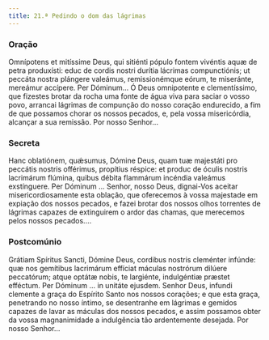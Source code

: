 ```yaml
---
title: 21.ª Pedindo o dom das lágrimas
---
```


### Oração

<div class="side-by-side not-content">
  <span>
    Omnípotens et mitíssime Deus, qui sitiénti pópulo fontem vivéntis aquæ de petra produxísti: educ
    de cordis nostri durítia lácrimas compunctiónis; ut peccáta nostra plángere valeámus,
    remissionémque eórum, te miseránte, mereámur accípere. Per Dóminum...
  </span>
  <span>
    Ó Deus omnipotente e clementíssimo, que fizestes brotar da rocha uma fonte de água viva para
    saciar o vosso povo, arrancai lágrimas de compunção do nosso coração endurecido, a fim de que
    possamos chorar os nossos pecados, e, pela vossa misericórdia, alcançar a sua remissão. Por
    nosso Senhor...
  </span>
</div>

### Secreta

<div class="side-by-side not-content">
  <span>
    Hanc oblatiónem, quǽsumus, Dómine Deus, quam tuæ majestáti pro peccátis nostris offérimus,
    propítius réspice: et produc de óculis nostris lacrimárum flúmina, quibus débita flammárum
    incéndia valeámus exstínguere. Per Dóminum ...
  </span>
  <span>
    Senhor, nosso Deus, dignai-Vos aceitar misericordiosamente esta oblação, que oferecemos à vossa
    majestade em expiação dos nossos pecados, e fazei brotar dos nossos olhos torrentes de lágrimas
    capazes de extinguirem o ardor das chamas, que merecemos pelos nossos pecados....
  </span>
</div>

### Postcomúnio

<div class="side-by-side not-content">
  <span>
    Grátiam Spíritus Sancti, Dómine Deus, cordibus nostris cleménter infúnde: quæ nos gemítibus
    lacrimárum effíciat máculas nostrórum dilúere peccatórum; atque optátæ nobis, te largiénte,
    indulgéntiæ præstet efféctum. Per Dóminum ... in unitáte ejusdem.
  </span>
  <span>
    Senhor Deus, infundi clemente a graça do Espírito Santo nos nossos corações; e que esta graça,
    penetrando no nosso íntimo, se desentranhe em lágrimas e gemidos capazes de lavar as máculas dos
    nossos pecados, e assim possamos obter da vossa magnanimidade a indulgência tão ardentemente
    desejada. Por nosso Senhor...
  </span>
</div>
